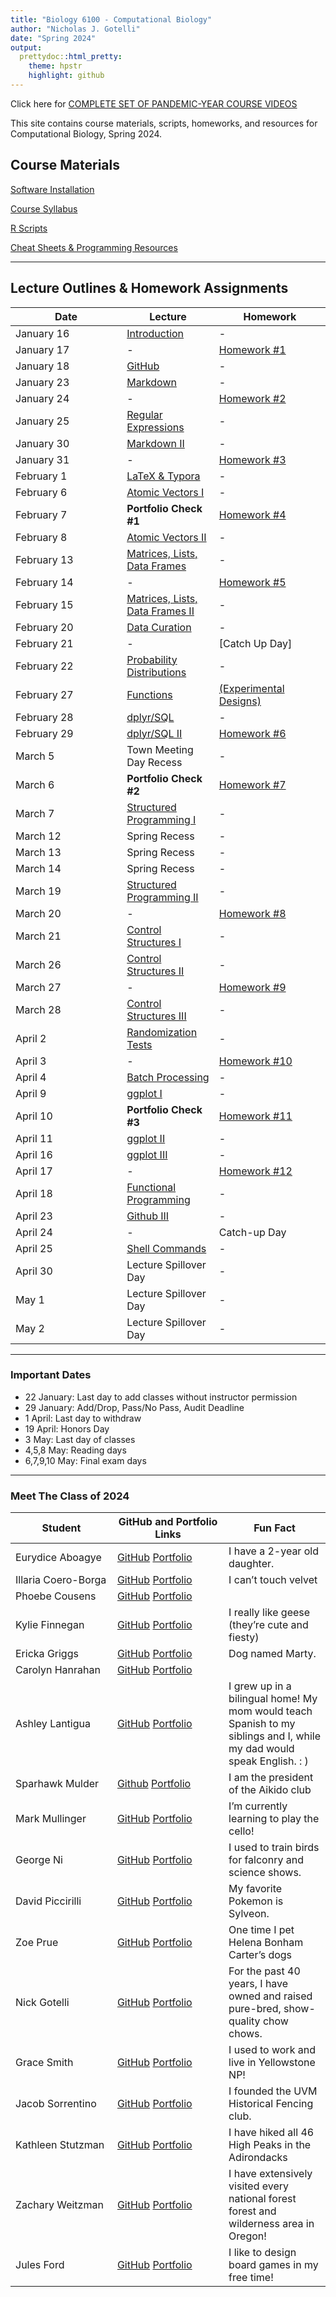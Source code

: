 ```yaml
---
title: "Biology 6100 - Computational Biology"
author: "Nicholas J. Gotelli"
date: "Spring 2024"
output:
  prettydoc::html_pretty:
    theme: hpstr
    highlight: github
---
```

Click here for [COMPLETE SET OF PANDEMIC-YEAR COURSE VIDEOS](https://ngotelli.github.io/Bio381Vids/) 


This site contains course materials, scripts, homeworks, and resources for Computational Biology, Spring 2024.

## Course Materials

[Software Installation](CourseMaterials/SoftwareInstallation.html)

[Course Syllabus](CourseMaterials/CourseSyllabus.html)   

[R Scripts](Scripts/RScripts.html)

[Cheat Sheets & Programming Resources](CheatSheets/CheatSheets.html)

___

## Lecture Outlines & Homework Assignments

Date  | Lecture | Homework
------------- |----------- | -------------
January 16  | [Introduction](Lectures/Lecture_01.html) | -  
January 17  | - | [Homework #1](Homeworks/Homework_01.html)             
January 18  | [GitHub](Lectures/Lecture_02.html) | -  
January 23  | [Markdown](Lectures/Lecture_03.html) | -
January 24 | - |  [Homework #2](Homeworks/Homework_02.html)
January 25  | [Regular Expressions](Lectures/Lecture_04.html) | -
January 30  | [Markdown II](Lectures/Lecture_05.html) | - 
January 31  |  -  | [Homework #3](Homeworks/Homework_03.html)
February 1  | [LaTeX & Typora](Lectures/Lecture_06.html) | - 
February 6  | [Atomic Vectors I](Lectures/Lecture_07.html) | - 
February 7  | **Portfolio Check #1**  | [Homework #4](Homeworks/Homework_04.html)
February 8  | [Atomic Vectors II](Lectures/Lecture_08.html)| - 
February 13  | [Matrices, Lists, Data Frames](Lectures/Lecture_09.html) | -
February 14  | -  | [Homework #5](Homeworks/Homework_05.html)
February 15   | [Matrices, Lists, Data Frames II](Lectures/Lecture_09.html) | -
February 20 | [Data Curation](Lectures/Lecture_10.html)| -
February 21  | -  | [Catch Up Day]
February 22 | [Probability Distributions](Lectures/Lecture_11.html)| -
February 27  |[Functions](Lectures/Lecture_12.html) | [(Experimental Designs)](Lectures/Lecture_12a.html)
February 28  | [dplyr/SQL](Lectures/dplyr_Lecture1.html)  | -
February 29  | [dplyr/SQL II](Lectures/dplyr_SQL_Lecture.html)  | [Homework #6](Homeworks/Homework_06.html)
March 5  | Town Meeting Day Recess | -
March 6  | **Portfolio Check #2** | [Homework #7](Homeworks/Homework_07.html)
March 7  | [Structured Programming I](Lectures/Lecture14_S2021.html)| -
March 12 | Spring Recess | -
March 13 | Spring Recess | -
March 14 | Spring Recess | -
March 19  | [Structured Programming II](Lectures/Lecture15_S2021.html)| -
March 20  | - | [Homework #8](Homeworks/Homework_08.html)
March 21  | [Control Structures I](Lectures/Lecture16_S2021.html) | -
March 26  | [Control Structures II](Lectures/Lecture17_S2021.html) | -
March 27  | - | [Homework #9](Homeworks/Homework_09.html)
March 28  | [Control Structures III](Lectures/Lecture18_S2021.html) | -
April 2  | [Randomization Tests](Lectures/Lecture19_S2021) | -
April 3  | - | [Homework #10](Homeworks/Homework_10.html)
April 4  | [Batch Processing](Lectures/Lecture_20.html) | -
April 9  | [ggplot I](Lectures/Lecture_21.html)  | -
April 10  | **Portfolio Check #3** | [Homework #11](Homeworks/Homework_11.html)
April 11  | [ggplot II](Lectures/Lecture22_S2021.html) | -
April 16 | [ggplot III](Lectures/Lecture23_S2021.html) | -
April 17  | - | [Homework #12](Homeworks/Homework_12.html)
April 18 | [Functional Programming](Lectures/Lecture_24.html) | -
April 23  | [Github III](Lectures/Lecture25_S2021.html) | -
April 24  | - | Catch-up Day
April 25  | [Shell Commands](Lectures/Lecture25_S2021.html) | -
April 30  | Lecture Spillover Day | -
May 1  | Lecture Spillover Day | -
May 2 | Lecture Spillover Day | - 

___

### Important Dates
- 22 January: Last day to add classes without instructor permission
- 29 January: Add/Drop, Pass/No Pass, Audit Deadline
- 1 April: Last day to withdraw
- 19 April: Honors Day
- 3 May: Last day of classes
- 4,5,8 May: Reading days
- 6,7,9,10 May: Final exam days

___

### Meet The Class of 2024

Student  | GitHub and Portfolio Links | Fun Fact
------------- | -------------- | ------------- 
Eurydice Aboagye | [GitHub](https://github.com/frimpomaa89)  [Portfolio](https://frimpomaa89.github.io/HomeworkRepo_Eurydice) | I have a 2-year old daughter.
Illaria Coero-Borga | [GitHub](https://github.com/icoerobo)  [Portfolio](https://icoerobo.github.io/CoeroBorgaBio381) | I can't touch velvet
Phoebe Cousens | [GitHub](https://github.com/pcousens/CousensBIOL381.git)  [Portfolio](https://pcousens.github.io/CousensBIOL381/) | 
Kylie Finnegan | [GitHub](https://github.com/kylie-finnegan)  [Portfolio](https://kylie-finnegan.github.io/FinneganBio381) | I really like geese (they're cute and fiesty)
Ericka Griggs | [GitHub](https://github.com/egriggs23)  [Portfolio](https://egriggs23.github.io/GriggsErickaBio381) | Dog named Marty.
Carolyn Hanrahan | [GitHub](https://github.com/carolyn-hanrahan)  [Portfolio](https://carolyn-hanrahan.github.io/HanrahanBio381) | 
Ashley Lantigua | [GitHub](https://github.com/AshleyLantigua7)  [Portfolio](https://ashleylantigua7.github.io/LantiguaBio381) | I grew up in a bilingual home! My mom would teach Spanish to my siblings and I, while my dad would speak English. : )
Sparhawk Mulder | [Github](https://github.com/SparhawkMulder) [Portfolio](https://sparhawkmulder.github.io/Bio381HWs) | I am the president of the Aikido club
Mark Mullinger | [GitHub](https://github.com/mmuling)  [Portfolio](https://mmulling.github.io/MullingerBIO381) | I'm currently learning to play the cello!
George Ni | [GitHub](https://github.com/georgeni2442) [Portfolio](https://georgeni2442.github.io/TestRepo) | I used to train birds for falconry and science shows.
David Piccirilli | [GitHub](https://github.com/dpicciri)  [Portfolio](https://dpicciri.github.io/PiccirilliBiol381) | My favorite Pokemon is Sylveon.
Zoe Prue | [GitHub](https://github.com/zoe-prue)  [Portfolio](https://zoe-prue.github.io/PrueBio381) | One time I pet Helena Bonham Carter's dogs
Nick Gotelli | [GitHub](https://github.com/GotelliLab)  [Portfolio](http://www.uvm.edu/~ngotelli/homepage.html) | For the past 40 years, I have owned and raised pure-bred, show-quality chow chows.
Grace Smith | [GitHub](https://github.com/gracesmith20)  [Portfolio](https://gracesmith20.github.io/SmithBio381) | I used to work and live in Yellowstone NP!
Jacob Sorrentino | [GitHub](https://github.com/jasorren)  [Portfolio](https://jasorren.github.io/SorrentinoBio381) | I founded the UVM Historical Fencing club.
Kathleen Stutzman | [GitHub](https://github.com/kstutzma)  [Portfolio](https://kstutzma.github.io/StutzmanBIO381) | I have hiked all 46 High Peaks in the Adirondacks
Zachary Weitzman | [GitHub](https://github.com/zachary-weitzman)  [Portfolio](https://zachary-weitzman.github.io/ZWBIOL381/) | I have extensively visited every national forest forest and wilderness area in Oregon!
Jules Ford | [GitHub](https://github.com/Jules-Ford)  [Portfolio](https://Jules-Ford.github.io/FordBio381) | I like to design board games in my free time!
